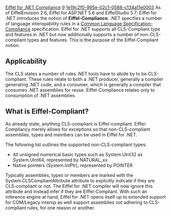 [[Property:title|Eiffel for .NET Compliance]]
[[Property:weight|9]]
[[Property:uuid|1e19c2f0-995e-02c1-0588-c134a11e0003]]
As of EiffelEnvision 2.6, Eiffel for ASP.NET 5.6 and EiffelStudio 5.7; Eiffel for .NET introduces the notion of '''Eiffel-Compliance'''. .NET specifies a number of language interopability rules in a [http://msdn.microsoft.com/library/default.asp?url=/library/en-us/cpguide/html/cpconwhatiscommonlanguagespecification.asp Common Language Specification-Compliance]  specification. Eiffel for .NET supports all CLS-Compliant type and features in .NET but now additionally supports a number of non-CLS-compliant types and features. This is the purpose of the Eiffel-Compliant notion. 

{{note| '''Note''': The information contained within this page does not go into any depth on the Common Language Specification (CLS) or CLS-Compliance. For this information please see Microsoft's on-line documentation [http://msdn.microsoft.com/library/default.asp?url=/library/en-us/cpguide/html/cpconwhatiscommonlanguagespecification.asp What is the Common Language Specification?]  }}
<span id="applicablity"></span> 
==Applicability==

The CLS states a number of rules .NET tools have to abide by to be CLS-compliant. These rules relate to both a .NET producer, generally a compiler generating .NET code, and a consumer, which is generally a compiler that consumes .NET assemblies for reuse. Eiffel-Compliance relates only to consumption of .NET assemblies. 
<span id="what_is_compliant"></span> 
==What is Eiffel-Compliant?==

As already state, anything CLS-compliant is Eiffel-compliant. Eiffel-Compliancy merely allows for exceptions so that non-CLS-compliant assemblies, types and members can be used in Eiffel for .NET. 

The following list outlines the supported non-CLS-compliant types: 
* All unsigned numerical basic types such as <eiffel>System.UInt32</eiffel> as <eiffel>System.UInt64</eiffel>, represented by <eiffel>NATURAL_xx</eiffel>.
* Native pointers (<eiffel>System.IntPtr</eiffel>), represented by <eiffel>POINTER</eiffel>


Typically assemblies, types or members are marked with the <eiffel>System.CLSCompliantAttribute</eiffel> attribute to explicitly indicate if they are CLS-compliant or not. The Eiffel for .NET compiler will now ignore this attribute and instead infer if they are Eiffel-Compliant. With such an inference engine at hand, Eiffel for .NET opens itself up to extended support for COM/Legacy interop as well support assemblies not adhering to CLS-compliant rules, for one reason or another. 




